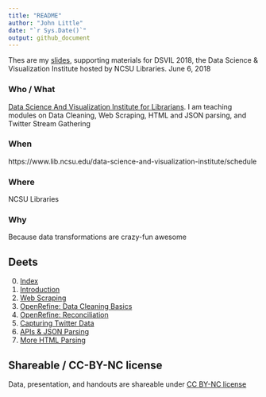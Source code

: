 ```yaml
---
title: "README"
author: "John Little"
date: "`r Sys.Date()`"
output: github_document
---
```


Thes are my [slides](http://www.johnlittle.info/dsvil2018/), supporting materials for DSVIL 2018, the Data Science &amp; Visualization Institute hosted by NCSU Libraries. June 6, 2018 

### Who / What

[Data Science And Visualization Institute for Librarians](https://www.lib.ncsu.edu/data-science-and-visualization-institute/). I am teaching modules on Data Cleaning, Web Scraping, HTML and JSON parsing, and Twitter Stream Gathering

### When

https://www.lib.ncsu.edu/data-science-and-visualization-institute/schedule

### Where

NCSU Libraries

### Why

Because data transformations are crazy-fun awesome

## Deets

0. [Index](http://www.johnlittle.info/dsvil2018/)
1. [Introduction](http://www.johnlittle.info/dsvil2018/intro_05.html)
2. [Web Scraping](http://www.johnlittle.info/dsvil2018/webscraping_10.html)
1. [OpenRefine: Data Cleaning Basics](http://www.johnlittle.info/dsvil2018/openrefine_cleaning_basics_20.html)
1. [OpenRefine: Reconciliation](http://www.johnlittle.info/dsvil2018/openrefine_cleaning_reconciliation_30.html)
1. [Capturing Twitter Data](http://www.johnlittle.info/dsvil2018/twitter_streams_TAGS_40.html)
1. [APIs & JSON Parsing ](http://www.johnlittle.info/dsvil2018/api_50.html)
1. [More HTML Parsing ](http://www.johnlittle.info/dsvil2018/parsing_html_openrefine_60.html)

## Shareable / CC-BY-NC license

Data, presentation, and handouts are shareable under [CC BY-NC license](https://creativecommons.org/licenses/by-nc/4.0/)


     